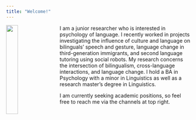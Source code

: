 ```yaml
---
title: "Welcome!"
---
```


<img src="images/photo.jpg" style="width:25%; border:20px transparent; margin-right: 20px" align="left">

I am a junior researcher who is interested in psychology of language. I recently worked in projects investigating the influence of culture and language on bilinguals’ speech and gesture, language change in third-generation immigrants, and second language tutoring using social robots. My research concerns the intersection of bilingualism, cross-language interactions, and language change. I hold a BA in Psychology with a minor in Linguistics as well as a research master’s degree in Linguistics.

I am currently seeking academic positions, so feel free to reach me via the channels at top right.